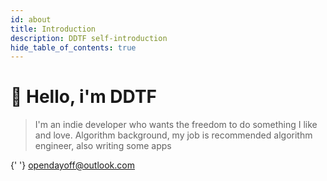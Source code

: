 ```yaml
---
id: about
title: Introduction
description: DDTF self-introduction
hide_table_of_contents: true
---
```



# 👋 Hello, i'm DDTF

> I'm an indie developer who wants the freedom to do something I like and love. Algorithm background, my job is recommended algorithm engineer, also writing some apps


<p>
  <Icon icon="ri:mail-open-line" width="20" heigth="20" />{' '}
  <a href="mailto:opendayoff@outlook.com">opendayoff@outlook.com</a>
</p>


